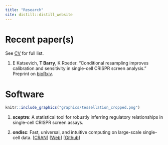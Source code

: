 ```yaml
---
title: "Research"
site: distill::distill_website
---
```


# Recent paper(s)

See [CV](ResumeCv/timsResume.pdf) for full list.

1. E Katsevich, **T Barry**, K Roeder. "Conditional resampling improves calibration and sensitivity in single-cell CRISPR screen analysis." Preprint on [bioRxiv](https://www.biorxiv.org/content/10.1101/2020.08.13.250092v3).

# Software

```r
knitr::include_graphics("graphics/tessellation_cropped.png")
```

1. **sceptre**: A statistical tool for robustly inferring regulatory relationships in single-cell CRISPR screen assays.

2. **ondisc**: Fast, universal, and intuitive computing on large-scale single-cell data. [[CRAN](https://cloud.r-project.org/web/packages/ondisc/index.html)] [[Web](https://timothy-barry.github.io/ondisc/)] [[Github](https://github.com/timothy-barry/ondisc)]